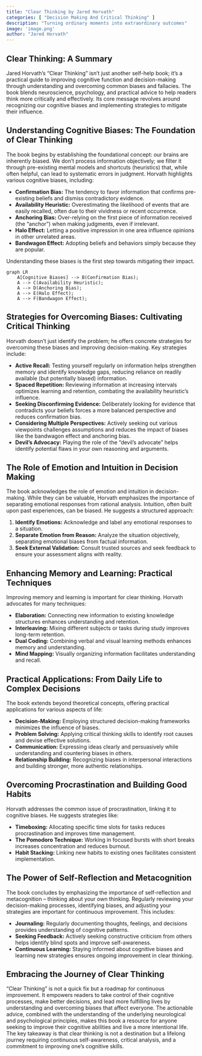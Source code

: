 ```yaml
---
title: "Clear Thinking by Jared Horvath"
categories: [ "Decision Making And Critical Thinking" ]
description: "Turning ordinary moments into extraordinary outcomes"
image: 'image.png'
author: "Jared Horvath"
---
```

## Clear Thinking: A Summary

Jared Horvath's "Clear Thinking" isn't just another self-help book; it's a practical guide to improving cognitive function and decision-making through understanding and overcoming common biases and fallacies. The book blends neuroscience, psychology, and practical advice to help readers think more critically and effectively.  Its core message revolves around recognizing our cognitive biases and implementing strategies to mitigate their influence.


## Understanding Cognitive Biases: The Foundation of Clear Thinking

The book begins by establishing the foundational concept: our brains are inherently biased.  We don't process information objectively; we filter it through pre-existing mental models and shortcuts (heuristics) that, while often helpful, can lead to systematic errors in judgment.  Horvath highlights various cognitive biases, including:

* **Confirmation Bias:** The tendency to favor information that confirms pre-existing beliefs and dismiss contradictory evidence.
* **Availability Heuristic:** Overestimating the likelihood of events that are easily recalled, often due to their vividness or recent occurrence.
* **Anchoring Bias:** Over-relying on the first piece of information received (the "anchor") when making judgments, even if irrelevant.
* **Halo Effect:** Letting a positive impression in one area influence opinions in other unrelated areas.
* **Bandwagon Effect:** Adopting beliefs and behaviors simply because they are popular.

Understanding these biases is the first step towards mitigating their impact.

```mermaid
graph LR
    A[Cognitive Biases] --> B(Confirmation Bias);
    A --> C(Availability Heuristic);
    A --> D(Anchoring Bias);
    A --> E(Halo Effect);
    A --> F(Bandwagon Effect);
```


## Strategies for Overcoming Biases: Cultivating Critical Thinking

Horvath doesn't just identify the problem; he offers concrete strategies for overcoming these biases and improving decision-making.  Key strategies include:

* **Active Recall:**  Testing yourself regularly on information helps strengthen memory and identify knowledge gaps, reducing reliance on readily available (but potentially biased) information.
* **Spaced Repetition:** Reviewing information at increasing intervals optimizes learning and retention, combating the availability heuristic's influence.
* **Seeking Disconfirming Evidence:** Deliberately looking for evidence that contradicts your beliefs forces a more balanced perspective and reduces confirmation bias.
* **Considering Multiple Perspectives:** Actively seeking out various viewpoints challenges assumptions and reduces the impact of biases like the bandwagon effect and anchoring bias.
* **Devil's Advocacy:**  Playing the role of the "devil's advocate" helps identify potential flaws in your own reasoning and arguments.


## The Role of Emotion and Intuition in Decision Making

The book acknowledges the role of emotion and intuition in decision-making.  While they can be valuable,  Horvath emphasizes the importance of separating emotional responses from rational analysis.  Intuition, often built upon past experiences, can be biased.  He suggests a structured approach:


1. **Identify Emotions:** Acknowledge and label any emotional responses to a situation.
2. **Separate Emotion from Reason:** Analyze the situation objectively, separating emotional biases from factual information.
3. **Seek External Validation:** Consult trusted sources and seek feedback to ensure your assessment aligns with reality.



## Enhancing Memory and Learning: Practical Techniques

Improving memory and learning is important for clear thinking. Horvath advocates for many techniques:


* **Elaboration:** Connecting new information to existing knowledge structures enhances understanding and retention.
* **Interleaving:** Mixing different subjects or tasks during study improves long-term retention.
* **Dual Coding:**  Combining verbal and visual learning methods enhances memory and understanding.
* **Mind Mapping:** Visually organizing information facilitates understanding and recall.



## Practical Applications: From Daily Life to Complex Decisions

The book extends beyond theoretical concepts, offering practical applications for various aspects of life:


* **Decision-Making:**  Employing structured decision-making frameworks minimizes the influence of biases.
* **Problem Solving:** Applying critical thinking skills to identify root causes and devise effective solutions.
* **Communication:**  Expressing ideas clearly and persuasively while understanding and countering biases in others.
* **Relationship Building:** Recognizing biases in interpersonal interactions and building stronger, more authentic relationships.


## Overcoming Procrastination and Building Good Habits

Horvath addresses the common issue of procrastination, linking it to cognitive biases.  He suggests strategies like:


* **Timeboxing:** Allocating specific time slots for tasks reduces procrastination and improves time management.
* **The Pomodoro Technique:** Working in focused bursts with short breaks increases concentration and reduces burnout.
* **Habit Stacking:** Linking new habits to existing ones facilitates consistent implementation.


##  The Power of Self-Reflection and Metacognition

The book concludes by emphasizing the importance of self-reflection and metacognition – thinking about your own thinking. Regularly reviewing your decision-making processes, identifying biases, and adjusting your strategies are important for continuous improvement. This includes:


* **Journaling:** Regularly documenting thoughts, feelings, and decisions provides understanding of cognitive patterns.
* **Seeking Feedback:** Actively seeking constructive criticism from others helps identify blind spots and improve self-awareness.
* **Continuous Learning:**  Staying informed about cognitive biases and learning new strategies ensures ongoing improvement in clear thinking.


## Embracing the Journey of Clear Thinking

"Clear Thinking" is not a quick fix but a roadmap for continuous improvement. It empowers readers to take control of their cognitive processes, make better decisions, and lead more fulfilling lives by understanding and overcoming biases that affect everyone.  The actionable advice, combined with the understanding of the underlying neurological and psychological principles, makes this book a resource for anyone seeking to improve their cognitive abilities and live a more intentional life.  The key takeaway is that clear thinking is not a destination but a lifelong journey requiring continuous self-awareness, critical analysis, and a commitment to improving one's cognitive skills.

